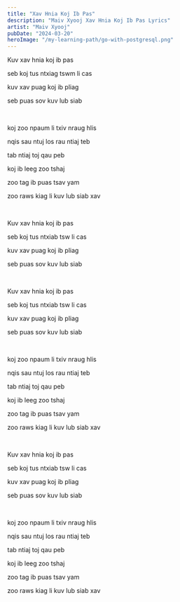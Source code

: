 ```yaml
---
title: "Xav Hnia Koj Ib Pas"
description: "Maiv Xyooj Xav Hnia Koj Ib Pas Lyrics"
artist: "Maiv Xyooj"
pubDate: "2024-03-20"
heroImage: "/my-learning-path/go-with-postgresql.png"
---
```


Kuv xav hnia koj ib pas

seb koj tus ntxiag tswm li cas

kuv xav puag koj ib pliag

seb puas sov kuv lub siab

<br />

koj zoo npaum li txiv nraug hlis

nqis sau ntuj los rau ntiaj teb

tab ntiaj toj qau peb

koj ib leeg zoo tshaj

zoo tag ib puas tsav yam

zoo raws kiag li kuv lub siab xav

<br />

Kuv xav hnia koj ib pas

seb koj tus ntxiab tsw li cas

kuv xav puag koj ib pliag

seb puas sov kuv lub siab

<br />

Kuv xav hnia koj ib pas

seb koj tus ntxiab tsw li cas

kuv xav puag koj ib pliag

seb puas sov kuv lub siab

<br />

koj zoo npaum li txiv nraug hlis

nqis sau ntuj los rau ntiaj teb

tab ntiaj toj qau peb

koj ib leeg zoo tshaj

zoo tag ib puas tsav yam

zoo raws kiag li kuv lub siab xav

<br />

Kuv xav hnia koj ib pas

seb koj tus ntxiab tsw li cas

kuv xav puag koj ib pliag

seb puas sov kuv lub siab

<br />

koj zoo npaum li txiv nraug hlis

nqis sau ntuj los rau ntiaj teb

tab ntiaj toj qau peb

koj ib leeg zoo tshaj

zoo tag ib puas tsav yam

zoo raws kiag li kuv lub siab xav

